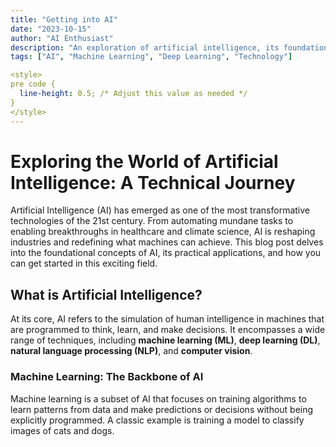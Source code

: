 ```yaml
---
title: "Getting into AI"
date: "2023-10-15"
author: "AI Enthusiast"
description: "An exploration of artificial intelligence, its foundational concepts, and its transformative impact on technology and society."
tags: ["AI", "Machine Learning", "Deep Learning", "Technology"]

<style>
pre code {
  line-height: 0.5; /* Adjust this value as needed */
}
</style>
---
```



# Exploring the World of Artificial Intelligence: A Technical Journey

Artificial Intelligence (AI) has emerged as one of the most transformative technologies of the 21st century. From automating mundane tasks to enabling breakthroughs in healthcare and climate science, AI is reshaping industries and redefining what machines can achieve. This blog post delves into the foundational concepts of AI, its practical applications, and how you can get started in this exciting field.

## What is Artificial Intelligence?

At its core, AI refers to the simulation of human intelligence in machines that are programmed to think, learn, and make decisions. It encompasses a wide range of techniques, including **machine learning (ML)**, **deep learning (DL)**, **natural language processing (NLP)**, and **computer vision**.

### Machine Learning: The Backbone of AI

Machine learning is a subset of AI that focuses on training algorithms to learn patterns from data and make predictions or decisions without being explicitly programmed. A classic example is training a model to classify images of cats and dogs.

